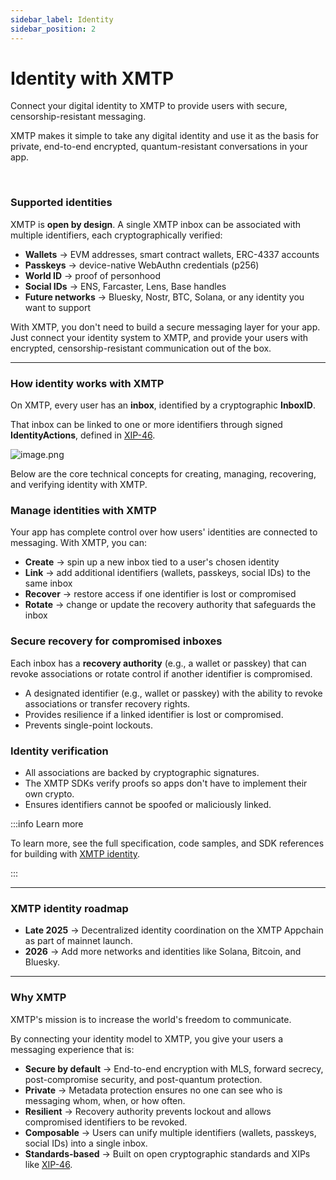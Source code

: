 ```yaml
---
sidebar_label: Identity
sidebar_position: 2
---
```


# Identity with XMTP

<p className="text-2xl font-bold mb-4">Connect your digital identity to XMTP to provide users with secure, censorship-resistant messaging.</p>

XMTP makes it simple to take any digital identity and use it as the basis for private, end-to-end encrypted, quantum-resistant conversations in your app.

<br/>

### Supported identities

XMTP is **open by design**. A single XMTP inbox can be associated with multiple identifiers, each cryptographically verified:

- **Wallets** → EVM addresses, smart contract wallets, ERC-4337 accounts
- **Passkeys** → device-native WebAuthn credentials (p256)
- **World ID** → proof of personhood
- **Social IDs** → ENS, Farcaster, Lens, Base handles
- **Future networks** → Bluesky, Nostr, BTC, Solana, or any identity you want to support

With XMTP, you don't need to build a secure messaging layer for your app. Just connect your identity system to XMTP, and provide your users with encrypted, censorship-resistant communication out of the box.

---

### How identity works with XMTP

On XMTP, every user has an **inbox**, identified by a cryptographic **InboxID**.

That inbox can be linked to one or more identifiers through signed **IdentityActions**, defined in [XIP-46](https://community.xmtp.org/t/xip-46-multi-wallet-identity/639?utm_source=chatgpt.com).

![image.png](/img/id-tree.png)

Below are the core technical concepts for creating, managing, recovering, and verifying identity with XMTP. 

### Manage identities with XMTP

Your app has complete control over how users' identities are connected to messaging. With XMTP, you can:

- **Create** → spin up a new inbox tied to a user's chosen identity
- **Link** → add additional identifiers (wallets, passkeys, social IDs) to the same inbox
- **Recover** → restore access if one identifier is lost or compromised
- **Rotate** → change or update the recovery authority that safeguards the inbox

### Secure recovery for compromised inboxes

Each inbox has a **recovery authority** (e.g., a wallet or passkey) that can revoke associations or rotate control if another identifier is compromised.

- A designated identifier (e.g., wallet or passkey) with the ability to revoke associations or transfer recovery rights.
- Provides resilience if a linked identifier is lost or compromised.
- Prevents single-point lockouts.

### Identity verification

- All associations are backed by cryptographic signatures.
- The XMTP SDKs verify proofs so apps don't have to implement their own crypto.
- Ensures identifiers cannot be spoofed or maliciously linked.

:::info Learn more

To learn more, see the full specification, code samples, and SDK references for building with [XMTP identity](https://docs.xmtp.org/chat-apps/core-messaging/manage-inboxes).

:::

---

### XMTP identity roadmap

- **Late 2025** → Decentralized identity coordination on the XMTP Appchain as part of mainnet launch.
- **2026** → Add more networks and identities like Solana, Bitcoin, and Bluesky.

---

### Why XMTP

XMTP's mission is to increase the world's freedom to communicate. 

By connecting your identity model to XMTP, you give your users a messaging experience that is:

- **Secure by default** → End-to-end encryption with MLS, forward secrecy, post-compromise security, and post-quantum protection.
- **Private** → Metadata protection ensures no one can see who is messaging whom, when, or how often.
- **Resilient** → Recovery authority prevents lockout and allows compromised identifiers to be revoked.
- **Composable** → Users can unify multiple identifiers (wallets, passkeys, social IDs) into a single inbox.
- **Standards-based** → Built on open cryptographic standards and XIPs like [XIP-46](https://community.xmtp.org/t/xip-46-multi-wallet-identity/639?utm_source=chatgpt.com).

